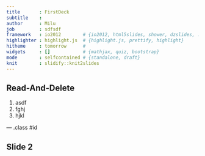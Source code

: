 ```yaml
---
title       : FirstDeck		
subtitle    : 
author      : Milu
job         : sdfsdf
framework   : io2012        # {io2012, html5slides, shower, dzslides, ...}
highlighter : highlight.js  # {highlight.js, prettify, highlight}
hitheme     : tomorrow      # 
widgets     : []            # {mathjax, quiz, bootstrap}
mode        : selfcontained # {standalone, draft}
knit        : slidify::knit2slides
---
```


## Read-And-Delete

1. asdf
2. fghj
3. hjkl

--- .class #id 

## Slide 2




